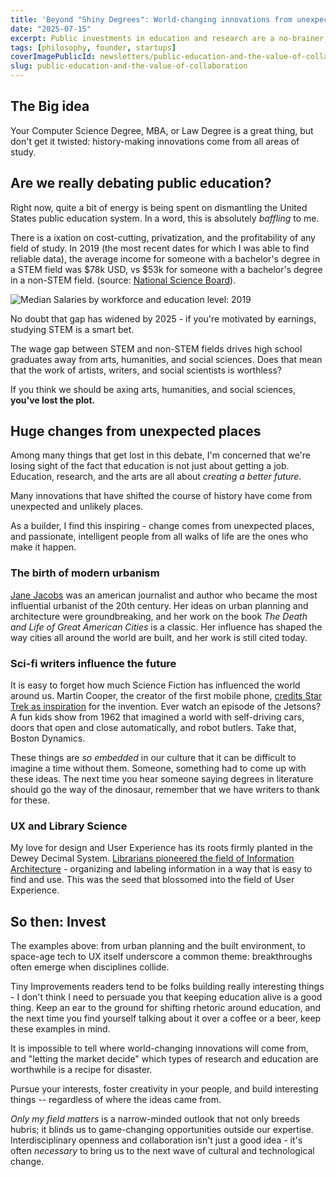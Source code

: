 ```yaml
---
title: 'Beyond "Shiny Degrees": World-changing innovations from unexpected places'
date: "2025-07-15"
excerpt: Public investments in education and research are a no-brainer, and these examples of game-changing innovations that came from "low value" fields of study tell you why.
tags: [philosophy, founder, startups]
coverImagePublicId: newsletters/public-education-and-the-value-of-collaboration/cover
slug: public-education-and-the-value-of-collaboration
---
```


## The Big idea

Your Computer Science Degree, MBA, or Law Degree is a great thing, but don't get it twisted: history-making innovations come from all areas of study.


## Are we really debating public education?

Right now, quite a bit of energy is being spent on dismantling the United States public education system. In a word, this is absolutely _baffling_ to me.

There is a ixation on cost-cutting, privatization, and the profitability of any field of study. In 2019 (the most recent dates for which I was able to find reliable data), the average income for someone with a bachelor's degree in a STEM field was $78k USD, vs $53k for someone with a bachelor's degree in a non-STEM field. (source: [National Science Board](https://ncses.nsf.gov/pubs/nsb20212/stem-labor-market-conditions-and-the-economy)).

<Image
  publicId="newsletters/public-education-and-the-value-of-collaboration/chart"
  alt="Median Salaries by workforce and education level: 2019"
  caption="Source: National Science Board"
/>

No doubt that gap has widened by 2025 - if you're motivated by earnings, studying STEM is a smart bet.

The wage gap between STEM and non-STEM fields drives high school graduates away from arts, humanities, and social sciences. Does that mean that the work of artists, writers, and social scientists is worthless?

If you think we should be axing arts, humanities, and social sciences, **you've lost the plot.**

## Huge changes from unexpected places

Among many things that get lost in this debate, I'm concerned that we're losing sight of the fact that education is not just about getting a job. Education, research, and the arts are all about _creating a better future_.

Many innovations that have shifted the course of history have come from unexpected and unlikely places.

As a builder, I find this inspiring - change comes from unexpected places, and passionate, intelligent people from all walks of life are the ones who make it happen.


### The birth of modern urbanism

[Jane Jacobs](https://en.wikipedia.org/wiki/Jane_Jacobs) was an american journalist and author who became the most influential urbanist of the 20th century. Her ideas on urban planning and architecture were groundbreaking, and her work on the book _The Death and Life of Great American Cities_ is a classic. Her influence has shaped the way cities all around the world are built, and her work is still cited today.

### Sci-fi writers influence the future

It is easy to forget how much Science Fiction has influenced the world around us. Martin Cooper, the creator of the first mobile phone, [credits Star Trek as inspiration](https://content.time.com/time/specials/2007/article/0,28804,1677329_1677708_1677825,00.html) for the invention. Ever watch an episode of the Jetsons? A fun kids show from 1962 that imagined a world with self-driving cars, doors that open and close automatically, and robot butlers. Take that, Boston Dynamics.

These things are _so embedded_ in our culture that it can be difficult to imagine a time without them. Someone, something had to come up with these ideas. The next time you hear someone saying degrees in literature should go the way of the dinosaur, remember that we have writers to thank for these.

### UX and Library Science

My love for design and User Experience has its roots firmly planted in the Dewey Decimal System. [Librarians pioneered the field of Information Architecture](https://www.uxmatters.com/mt/archives/2012/11/information-architectures-two-schools-of-thought.php) - organizing and labeling information in a way that is easy to find and use. This was the seed that blossomed into the field of User Experience.

## So then: Invest

The examples above: from urban planning and the built environment, to space-age tech to UX itself underscore a common theme: breakthroughs often emerge when disciplines collide.

Tiny Improvements readers tend to be folks building really interesting things - I don't think I need to persuade you that keeping education alive is a good thing. Keep an ear to the ground for shifting rhetoric around education, and the next time you find yourself talking about it over a coffee or a beer, keep these examples in mind.

It is impossible to tell where world-changing innovations will come from, and "letting the market decide" which types of research and education are worthwhile is a recipe for disaster.

Pursue your interests, foster creativity in your people, and build interesting things -- regardless of where the ideas came from.

_Only my field matters_ is a narrow-minded outlook that not only breeds hubris; it blinds us to game-changing opportunities outside our expertise. Interdisciplinary openness and collaboration isn't just a good idea - it's often _necessary_ to bring us to the next wave of cultural and technological change.
